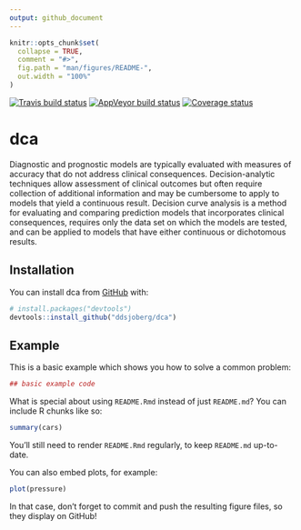 ```yaml
---
output: github_document
---
```


<!-- README.md is generated from README.Rmd. Please edit that file -->

```r
knitr::opts_chunk$set(
  collapse = TRUE,
  comment = "#>",
  fig.path = "man/figures/README-",
  out.width = "100%"
)
```

[![Travis build status](https://travis-ci.org/ddsjoberg/dca.svg?branch=master)](https://travis-ci.org/ddsjoberg/dca)
[![AppVeyor build status](https://ci.appveyor.com/api/projects/status/github/ddsjoberg/dca?branch=master&svg=true)](https://ci.appveyor.com/project/ddsjoberg/dca)
[![Coverage status](https://codecov.io/gh/ddsjoberg/dca/branch/master/graph/badge.svg)](https://codecov.io/github/ddsjoberg/dca?branch=master)
<!-- [![CRAN status](https://www.r-pkg.org/badges/version/dca)](https://cran.r-project.org/package=dca) -->

# dca

Diagnostic and prognostic models are typically evaluated with measures of accuracy that do not address clinical consequences. Decision-analytic techniques allow assessment of clinical outcomes but often require collection of additional information and may be cumbersome to apply to models that yield a continuous result. Decision curve analysis is a method for evaluating and comparing prediction models that incorporates  clinical consequences, requires only the data set on which the models are tested, and can be applied to models that have either continuous or dichotomous results.

## Installation

You can install dca from [GitHub](https://github.com/) with:

``` r
# install.packages("devtools")
devtools::install_github("ddsjoberg/dca")
```
## Example

This is a basic example which shows you how to solve a common problem:

```r
## basic example code
```

What is special about using `README.Rmd` instead of just `README.md`? You can include R chunks like so:

```r
summary(cars)
```

You'll still need to render `README.Rmd` regularly, to keep `README.md` up-to-date.

You can also embed plots, for example:

```r
plot(pressure)
```

In that case, don't forget to commit and push the resulting figure files, so they display on GitHub!

